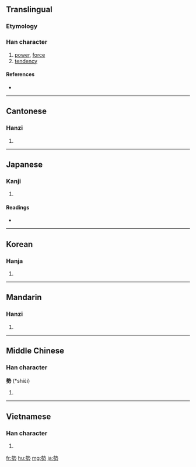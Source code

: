{{also|势}}
==Translingual==

===Etymology===
{{Han compound|埶|力|c1=p|c2=s|t2=power|ls=psc}}

===Han character===
{{Han char|rn=19|rad=力|as=11|sn=13|four=4542<sub>7</sub>|canj=土戈大尸 (GIKS)}}

# [[power]], [[force]]
# [[tendency]]

====References====
* {{Han ref|kx=0149.040|dkj=02422|dj=0336.110|hdz=10377.030|uh=52E2|ud=21218|bh=B6D5|bd=46805}}

----

==Cantonese==

===Hanzi===
{{yue-hanzi|jyut=|y=sai3|sim=势}}

# {{defn|Cantonese|sort=力11}}

----

==Japanese==

===Kanji===
{{ja-kanji|grade=5|rs=力11}}

# {{defn|Japanese}}

====Readings====
* {{ja-readings|on=[[せい]] (sei), [[せ]] (se)|kun=[[いきおい]] (ikioi)}}

----

==Korean==

===Hanja===
{{ko-hanja|hangeul=세|rv=se|mr=se}}

# {{defn|Korean|sort=力11}}

----

==Mandarin==

===Hanzi===
{{cmn-hanzi|sim=势|pin=[[shì]] ([[shi4]])|wg=shih<sup>4</sup>}}

# {{defn|Mandarin|sort=力11}}

----

==Middle Chinese==

===Han character===
'''勢''' (*shiɛ̀i)<!--asterisk indicates that this is a reconstructed pronunciation-->

# {{defn|Middle Chinese|sort=力11}}

----

==Vietnamese==

===Han character===
{{vi-hantu|[[thế]], [[thể]]|rs=力11}}

# {{defn|Vietnamese|sort=力11}}

[[fr:勢]]
[[hu:勢]]
[[mg:勢]]
[[ja:勢]]